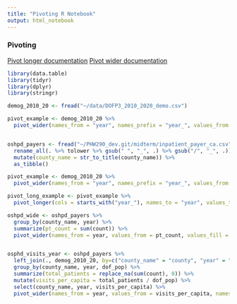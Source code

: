 ```yaml
---
title: "Pivoting R Notebook"
output: html_notebook
---
```


### Pivoting

[Pivot longer documentation](https://tidyr.tidyverse.org/reference/pivot_longer.html)
[Pivot wider documentation](https://tidyr.tidyverse.org/reference/pivot_wider.html)

```r

library(data.table)
library(tidyr)
library(dplyr)
library(stringr)

demog_2010_20 <- fread("~/data/DOFP3_2010_2020_demo.csv")

pivot_example <- demog_2010_20 %>%
  pivot_wider(names_from = "year", names_prefix = "year_", values_from = dof_pop)


oshpd_payers <- fread("~/PHW290_dev.git/midterm/inpatient_payer_ca.csv") %>%
  rename_all(. %>% tolower %>% gsub(" ", "_", .) %>% gsub("/", "_", .)) %>%
  mutate(county_name = str_to_title(county_name)) %>%
  as_tibble()

pivot_example <- demog_2010_20 %>%
  pivot_wider(names_from = "year", names_prefix = "year_", values_from = dof_pop)

pivot_long_example <- pivot_example %>%
  pivot_longer(cols = starts_with("year_"), names_to = "year", values_to = "dof_pop", names_prefix = "year_")

oshpd_wide <- oshpd_payers %>%
  group_by(county_name, year) %>%
  summarize(pt_count = sum(count)) %>%
  pivot_wider(names_from = year, values_from = pt_count, values_fill = 0, names_prefix = "year_")


osphd_visits_year <- oshpd_payers %>%
  left_join(., demog_2010_20, by=c("county_name" = "county", "year" = "year")) %>%
  group_by(county_name, year, dof_pop) %>%
  summarize(total_patients = replace_na(sum(count), 0)) %>%
  mutate(visits_per_capita = total_patients / dof_pop) %>%
  select(county_name, year, visits_per_capita) %>%
  pivot_wider(names_from = year, values_from = visits_per_capita, names_prefix = "year_")

```

